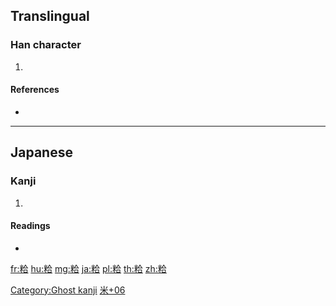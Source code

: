 {{character info/new}}
==Translingual==

===Han character===
{{Han char|rn=119|rad=米|as=06|sn=12|four=|canj=FDOMR|ids=⿰米合}}

# {{defn|Han|sort=米06}}

====References====
* {{Han ref|kx=0909.071|hdz=53147.091|uh=7CAD|ud=31917}}

----

==Japanese==

===Kanji===
{{ja-kanji|grade=|rs=米06}}

# {{defn|lang=ja|sort=米06}}

====Readings====
* {{ja-readings|on=|kun=[[すくも]] (sukumo)}}

[[Category:Ghost kanji]]
[[Category:Japanese-only CJKV Characters|米+06]]

[[fr:粭]]
[[hu:粭]]
[[mg:粭]]
[[ja:粭]]
[[pl:粭]]
[[th:粭]]
[[zh:粭]]